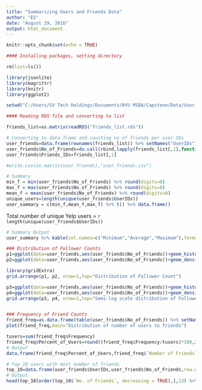 ---
title: "Summarizing Users and Friends Data"
author: "ES"
date: "August 29, 2016"
output: html_document
---

```{r setup, include=FALSE}
knitr::opts_chunk$set(echo = TRUE)
```


```{r, echo=FALSE}

#### Installing packages, setting directory

rm(list=ls())

library(jsonlite)
library(magrittr)
library(knitr)
library(ggplot2)

setwd("C:/Users/SV Tech Holdings/Documents/NYU MSBA/Capstone/Data/User_Data")

```


```{r echo=FALSE}
#### Reading RDS file and converting to list

friends_list=as.matrix(readRDS("friends_list.rds"))

# Converting to data frame and counting no of friends per user IDs
user_friends=data.frame(rownames(friends_list)) %>% setNames("UserIDs")
user_friends$No_of_Friends=do.call(rbind,lapply(friends_list[,1],function(x) length(x)))
user_friends$Friends_IDs=friends_list[,1]

#write.csv(as.matrix(user_friends),"user_friends.csv")

# Summary 
min_f = min(user_friends$No_of_Friends) %>% round(digits=0)
max_f = max(user_friends$No_of_Friends) %>% round(digits=0)
mean_f = mean(user_friends$No_of_Friends) %>% round(digits=0)
unique_users=length(unique(user_friends$UserIDs))
user_summary = c(min_f,mean_f,max_f) %>% t() %>% data.frame()
```

Total number of unique Yelp users = `r length(unique(user_friends$UserIDs))`

```{r, echo=FALSE}
# Summary Output
user_summary %>% kable(col.names=c("Minimum","Average","Maximum"),format = "pandoc",caption = "Number of friends",align='c')

### Distribution of Follower Counts
p1=ggplot(data=user_friends,aes(user_friends$No_of_Friends))+geom_histogram(bins=20)+labs(x = "Friend Count",y="Frequency")
p2=ggplot(data=user_friends,aes(user_friends$No_of_Friends))+geom_density()+labs(x = "Friend Count")

library(gridExtra)
grid.arrange(p1, p2, nrow=1,top="Distribution of Follower Count")

p3=ggplot(data=user_friends,aes(user_friends$No_of_Friends))+geom_histogram(bins=20)+scale_x_log10()+labs(x = "Log(Friend Count)",y="Frequency")
p4=ggplot(data=user_friends,aes(user_friends$No_of_Friends))+geom_density()+scale_x_log10()+labs(x = "Log(Friend Count)")
grid.arrange(p3, p4, nrow=1,top="Semi-log scale distribution of Follower Count")


### Frequency of Friend Counts
friend_freq=as.data.frame(table(user_friends$No_of_Friends)) %>% setNames(c("Number of Friends","Frequency"))
plot(friend_freq,main="Distribution of number of users to friends")

tusers=sum(friend_freq$Frequency)
friend_freq$Percent_of_Users=round((friend_freq$Frequency/tusers)*100,2)
# Output
data.frame(friend_freq$Percent_of_Users,friend_freq$`Number of Friends`) %>% head(n=10) %>% kable(col.names=c("Percent of Users","Number of Friends"),format = "pandoc", caption = "Fraction of users with a social edge (9 or less)",align='c')

# Top 10 users with most number of friends
top_10=data.frame(user_friends$UserIDs,user_friends$No_of_Friends,row.names = NULL) %>% setNames(c("User IDs","No. of Friends"))
# Output
head(top_10[order(top_10$`No. of Friends`, decreasing = TRUE),],13) %>% kable(caption="Top 10 Users with most number of friends",format = "pandoc")

```

